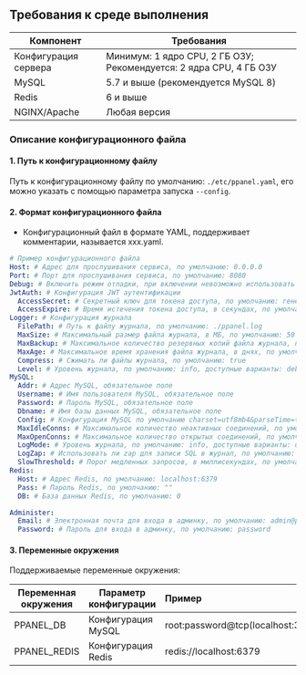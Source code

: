 ## Требования к среде выполнения

| Компонент            | Требования                                                         |
| -------------------- | ------------------------------------------------------------------ |
| Конфигурация сервера | Минимум: 1 ядро CPU, 2 ГБ ОЗУ; Рекомендуется: 2 ядра CPU, 4 ГБ ОЗУ |
| MySQL                | 5.7 и выше (рекомендуется MySQL 8)                                 |
| Redis                | 6 и выше                                                           |
| NGINX/Apache         | Любая версия                                                       |

### Описание конфигурационного файла

#### 1. Путь к конфигурационному файлу

Путь к конфигурационному файлу по умолчанию: `./etc/ppanel.yaml`, его можно указать с помощью параметра запуска `--config`.

#### 2. Формат конфигурационного файла

- Конфигурационный файл в формате YAML, поддерживает комментарии, называется xxx.yaml.

```yaml
# Пример конфигурационного файла
Host: # Адрес для прослушивания сервиса, по умолчанию: 0.0.0.0
Port: # Порт для прослушивания сервиса, по умолчанию: 8080
Debug: # Включить режим отладки, при включении невозможно использовать функцию журналирования, по умолчанию: false
JwtAuth: # Конфигурация JWT аутентификации
  AccessSecret: # Секретный ключ для токена доступа, по умолчанию: генерируется случайно
  AccessExpire: # Время истечения токена доступа, в секундах, по умолчанию: 604800
Logger: # Конфигурация журнала
  FilePath: # Путь к файлу журнала, по умолчанию: ./ppanel.log
  MaxSize: # Максимальный размер файла журнала, в МБ, по умолчанию: 50
  MaxBackup: # Максимальное количество резервных копий файла журнала, по умолчанию: 3
  MaxAge: # Максимальное время хранения файла журнала, в днях, по умолчанию: 30
  Compress: # Сжимать ли файлы журнала, по умолчанию: true
  Level: # Уровень журнала, по умолчанию: info, доступные варианты: debug, info, warn, error, panic, fatal
MySQL:
  Addr: # Адрес MySQL, обязательное поле
  Username: # Имя пользователя MySQL, обязательное поле
  Password: # Пароль MySQL, обязательное поле
  Dbname: # Имя базы данных MySQL, обязательное поле
  Config: # Конфигурация MySQL по умолчанию charset=utf8mb4&parseTime=true&loc=Asia%2FShanghai
  MaxIdleConns: # Максимальное количество неактивных соединений, по умолчанию: 10
  MaxOpenConns: # Максимальное количество открытых соединений, по умолчанию: 100
  LogMode: # Уровень журнала, по умолчанию: info, доступные варианты: debug, error, warn, info
  LogZap: # Использовать ли zap для записи SQL в журнал, по умолчанию: true
  SlowThreshold: # Порог медленных запросов, в миллисекундах, по умолчанию: 1000
Redis:
  Host: # Адрес Redis, по умолчанию: localhost:6379
  Pass: # Пароль Redis, по умолчанию: ""
  DB: # База данных Redis, по умолчанию: 0

Administer:
  Email: # Электронная почта для входа в админку, по умолчанию: admin@ppanel.dev
  Password: # Пароль для входа в админку, по умолчанию: password
```

#### 3. Переменные окружения

Поддерживаемые переменные окружения:

| Переменная окружения | Параметр конфигурации | Пример                                     |
| -------------------- | --------------------- | :----------------------------------------- |
| PPANEL_DB            | Конфигурация MySQL    | root:password@tcp(localhost:3306)/vpnboard |
| PPANEL_REDIS         | Конфигурация Redis    | redis://localhost:6379                     |


<Giscus />
